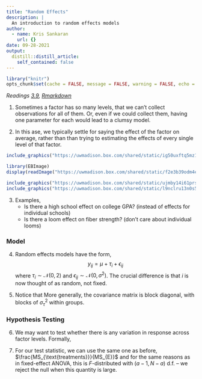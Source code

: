 ```yaml
---
title: "Random Effects"
description: |
  An introduction to random effects models
author:
  - name: Kris Sankaran
    url: {}
date: 09-28-2021
output:
  distill::distill_article:
    self_contained: false
---
```


```r
library("knitr")
opts_chunk$set(cache = FALSE, message = FALSE, warning = FALSE, echo = TRUE)
```

_Readings [3.9](), [Rmarkdown]()_

1. Sometimes a factor has so many levels, that we can’t collect observations for all of them. Or, even if we could collect them, having one parameter for each would lead to a clumsy model.

2. In this ase, we typically settle for saying the effect of the factor on
average, rather than than trying to estimating the effects of every single level
of that factor.

```r
include_graphics("https://uwmadison.box.com/shared/static/ig50uxftq5mz19t15w74kryh9ko0jm6e.png")
```


```r
library(EBImage)
display(readImage("https://uwmadison.box.com/shared/static/f2e3b39odm4ejkyqinvpii24s9tegnqb.png"))
```


```r
include_graphics("https://uwmadison.box.com/shared/static/ujmby14i61prsex43i6drsgpgsu9lvjq.png")
include_graphics("https://uwmadison.box.com/shared/static/l9nclru13n0s5e52oiu1aasz66vbwr6m.png")
```

3. Examples,
    * Is there a high school effect on college GPA? (instead of effects for individual schools)
    * Is there a loom effect on fiber strength? (don’t care about individual looms)

### Model

4. Random effects models have the form,
$$
y_{ij} = \mu + \tau_i + \epsilon_{ij}
$$
    where $\tau_i \sim \mathcal{N}\left(0, 2\right)$ and $\epsilon_{ij} \sim
    \mathcal{N}\left(0, \sigma^2\right)$.  The crucial difference is that $i$ is
    now thought of as random, not fixed.

5. Notice that 
\begin{align}
\text{Var}\left(y_{ij}\right) &= \text{Var}\left(\tau_j\right) + \text{Var}\left(\epsilon_{ij}\right) \\
&= \sigma_{\tau}^2 + \sigma^2
\end{align}
    More generally, the covariance matrix is block diagonal, with blocks of $\sigma_{\tau}^2$ within groups.

### Hypothesis Testing

6. We may want to test whether there is any variation in response across factor
levels. Formally,
\begin{align*}
H_0:& \sigma_\tau^2 = 0 \\
H_1:& \sigma^2 > 0
\end{align*}

6. For our test statistic, we can use the same one as before,
$\frac{MS_{\text{treatments}}}{MS_{E}}$ and for the same reasons as in
fixed-effect ANOVA, this is $F$-distributed with $(a - 1, N - a)$ d.f. -- we
reject the null when this quantity is large.
